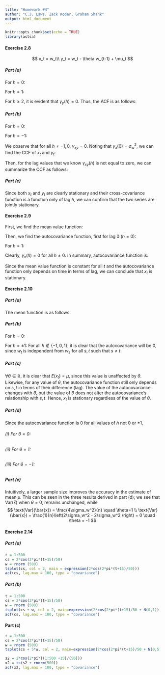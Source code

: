 ```yaml
---
title: "Homework #4"
author: "C.J. Laws, Zack Roder, Graham Shank"
output: html_document
---
```


```r
knitr::opts_chunk$set(echo = TRUE)
library(astsa)
```
#### Exercise 2.8
$$
x_t = w_t\\
y_t = w_t - \theta w_{t-1} + \mu_t
$$

##### Part (a)
For $h=0$:

\begin{align}
\gamma_y(t,t) &= \text{cov}(y_t, y_t)\\
              &= \text{cov}[(w_t - \theta w_{t-1} + \mu_t), (w_t - \theta w_{t-1} + \mu_t)]\\
              &= \sigma_w^2 + \theta^2\sigma_w^2 + \sigma_\mu^2\\
              &= (1 + \theta^2)\sigma_w^2 + \sigma_\mu^2
\end{align}

For $h=1$:

\begin{align}
\gamma_y(t,t+1) &= \text{cov}[(w_t - \theta w_{t-1} + \mu_t), (w_{t+1} - \theta w_t + \mu_{t+1})]\\
&=\theta\sigma_w^2
\end{align}

For $h \ge 2$, it is evident that $\gamma_y(h) = 0$.
Thus, the ACF is as follows:
\begin{align}
\rho_y(h) = \begin{cases} 1 \quad h=0\\ \frac{\theta\sigma_w^2}{(1+\theta^2)\sigma_w^2 + \sigma_\mu^2} \quad h=\pm 1\\ 0 \quad |h| \ge 2\end{cases}
\end{align}

##### Part (b)
For $h=0$:
\begin{align}
\gamma_{xy}(0) &= \text{cov}[w_t, w_t - \theta w_{t-1} + \mu_t]\\
               &= \sigma_w^2
\end{align}

For $h=-1$:
\begin{align}
\gamma_{xy}(-1) &= \text{cov}[w_{t-1}, w_t - \theta w_{t-1} + \mu_t]\\
                &= \text{cov}(w_{t-1}, -\theta w_{t-1})\\
                &= -\theta \sigma_w^2
\end{align}

We observe that for all $h \ne -1, 0$, $\gamma_{xy} = 0$. Noting that $\gamma_x(0) = \sigma_w^2$, we can find the CCF of $x_t$ and $y_t$:
\begin{align}
\rho_{xy}(h) &= \frac{\gamma_{xy}(h)}{\sqrt{\gamma_x(0)\gamma_y(0)}}\\
             &= \frac{\gamma_{xy}(h)}{\sqrt{\sigma_w^2((1+\theta^2)\sigma_w^2 + \sigma_{\mu}^2)}}\\
             &= \frac{\gamma_{xy}(h)}{\sigma_w\sqrt{\sigma_w^2 + \theta^2\sigma_w^2 + \sigma_{\mu}^2}}
\end{align}

Then, for the lag values that we know $\gamma_{xy}(h)$ is not equal to zero, we can summarize the CCF as follows:
\begin{align}
\rho_{xy}(h) &= \begin{cases} \frac{\sigma_w}{\sqrt{\sigma_w^2 + \theta^2\sigma_w^2 + \sigma_{\mu}^2}} \quad h=0\\
\frac{-\theta\sigma_w}{\sqrt{\sigma_w^2 + \theta^2\sigma_w^2 + \sigma_{\mu}^2}} \quad h=-1
\end{cases}
\end{align}

##### Part (c)

Since both $x_t$ and $y_t$ are clearly stationary and their cross-covariance function is a function only of lag $h$, we can confirm that the two series are jointly stationary.

#### Exercise 2.9
First, we find the mean value function:
\begin{align}
E(x_t) &= E(w_tw_{t-1})\\
       &= E(w_t)E(w_{t-1}) \quad \text{Note: since $w_t$ is indep. of $w_{t-1}$}\\
       &= 0 \cdot 0\\
       &= 0
\end{align}

Then, we find the autocovariance function, first for lag 0 ($h=0$):
\begin{align}
\gamma_x(0) &= \text{cov}(x_t, x_t)\\
            &= E[(w_tw_{t-1} - 0)(w_tw_{t-1} - 0)]\\
            &= E[w_t^2w_{t-1}^2]\\
            &= E(w_t^2)E(w_{t-1}^2)\\
            &= \text{Var}(w_t)\text{Var}(w_{t-1})\\
            &= \sigma_w^2\sigma_w^2\\
            &= \sigma_w^4
\end{align}

For $h=1$:
\begin{align}
\gamma_x(1) &= \text{cov}(x_t, x_{t+1})\\
            &= E[(w_tw_{t-1} - 0)(w_{t+1}w_{t} - 0)] \\
            &= E(w_t^2)E(w_{t-1})E(w_{t+1})\\
            &= \sigma_w^2 \cdot 0 \cdot 0 \\
            &= 0
\end{align}

Clearly, $\gamma_x(h) = 0$ for all $h \ne 0$. In summary, autocovariance function is:
\begin{align}
\gamma_x(h) = \begin{cases} \sigma_w^4 \quad h = 0\\ 0 \quad h \ne 0  \end{cases}
\end{align}

Since the mean value function is constant for all $t$ and the autocovariance function only depends on time in terms of lag, we can conclude that $x_t$ is stationary.

#### Exercise 2.10
##### Part (a)
The mean function is as follows:
\begin{align}
E(x_t) &= E(\mu + w_t + \theta w_{t-1})\\
       &= E(\mu) + E(w_t) + \theta E(w_{t-1}) \\
       &= \mu + 0 + \theta(0)\\
       &= \mu
\end{align}

##### Part (b)
For $h=0$:
\begin{align}
\gamma_x(0) &= \text{cov}[(\mu + w_t + \theta w_{t-1}),(\mu + w_t + \theta w_{t-1})]\\
            &= \text{cov}(\mu, \mu) + \text{cov}(w_t, w_t) + \text{cov}(\theta w_{t-1}, \theta w_{t-1})\\
            &= 0 + \sigma_w^2 + \theta^2\sigma_w^2 \\
            &= \sigma_w^2(1+\theta^2)
\end{align}

For $h = \pm 1$:
\begin{align}
\gamma_x(\pm 1) &= \text{cov}[(\mu + w_t + \theta w_{t-1}), (\mu + w_{t+1} + \theta w_t)]\\
                &= \text{cov}(\mu, \mu) + \theta \text{cov}(w_t, w_t) \\
                &= \sigma_w^2 \theta
\end{align}
For all $h \not\in \{-1, 0, 1\}$, it is clear that the autocovariance will be $0$, since $w_t$ is independent from $w_s$ for all $s,t$ such that $s \ne t$.

##### Part (c)
$\forall \theta \in \mathbb{R}$, it is clear that $E(x_t) = \mu$, since this value is unaffected by $\theta$.
Likewise, for any value of $\theta$, the autocovariance function still only depends on $s,t$ in terms of their difference (lag). The value of the autocovariance changes with $\theta$, but the value of $\theta$ does not alter the autocovariance's relationship with $s,t$. Hence, $x_t$ is stationary regardless of the value of $\theta$.

##### Part (d)
Since the autocovariance function is $0$ for all values of $h$ not $0$ or $\pm 1$, 
\begin{align}
\text{var}(\bar{x}) &= \frac{1}{n}\sum_{h=-n}^2\left(1 - \frac{|h|}{n}\right)\gamma_x(h)\\
&= \frac{1}{n} \left[\gamma_x(0) + \left(1 - \frac{1}{n} \right)\gamma_x(1) + \left(1 - \frac{1}{n} \right)\gamma_x(-1) \right]\\
&= \frac{1}{n} \left[\gamma_x(0) + \frac{2(n-1)}{n}\gamma_x(1) \right]
\end{align}

###### (i) For $\theta = 0$:
\begin{align}
\text{Var}(\bar{x}) &= \frac{1}{n}\left[ \sigma_w^2 + 0 \right]\\
                    &= \frac{\sigma_w^2}{n}
\end{align}

###### (ii) For $\theta = 1$:
\begin{align}
\text{Var}(\bar{x}) &= \frac{1}{n}\left[ 2\sigma_w^2 + \frac{2(n-1)}{n}\sigma_w^2 \right]\\
                    &= \frac{\sigma_w^2}{n}\left[4 - \frac{2}{n} \right]
\end{align}

###### (iii) For $\theta = -1$:
\begin{align}
\text{Var}(\bar{x}) &= \frac{1}{n}\left[2\sigma_w^2 + \frac{2(n-1)}{n}(-\sigma_w^2) \right]\\
                    &= \frac{\sigma_w^2}{n} \cdot \frac{2}{n}
\end{align}

##### Part (e)
Intuitively, a larger sample size improves the accuracy in the estimate of mean $\mu$. This can be seen in the three results derived in part (d); we see that $\text{Var}(\bar{x})$ when $\theta = 0$, remains unchanged, while
$$
\text{Var}(\bar{x}) = \frac{4\sigma_w^2}{n} \quad \theta=1 \\
\text{Var}(\bar{x}) = \frac{1}{n}\left(2\sigma_w^2 - 2\sigma_w^2 \right) = 0 \quad \theta = -1
$$

#### Exercise 2.14 

##### Part (a)
```r
t = 1:500 
cs = 2*cos(2*pi*(t+15)/50)
w = rnorm (500)
tsplot(cs, col = 2, main = expression(2*cos(2*pi*(t+15)/50)))
acf(cs, lag.max = 100, type = "covariance")
```

##### Part (b)
```r
t = 1:500 
cs = 2*cos(2*pi*(t+15)/50)
w = rnorm (500)
tsplot(cs + w, col = 2, main=expression(2*cos(2*pi*(t+15)/50 + N(0,1))))
acf(cs, lag.max = 100, type = "covariance")
```

#### Part (c)
```r
t = 1:500 
cs = 2*cos(2*pi*(t+15)/50)
w = rnorm (500)
tsplot(cs + 5*w, col = 2, main=expression(2*cos(2*pi*(t+15)/50 + N(0,5))))
```


```r
s2 = 2*cos(2*pi*((1:500 +15)/(50)))
x2 = ts(s2 + rnorm(500))
acf(x2, lag.max = 100, type = "covariance")
```

